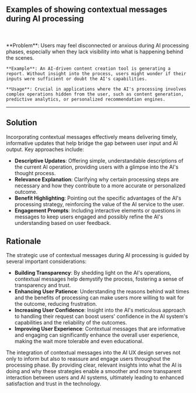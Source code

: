 
## Examples of showing contextual messages during AI processing

<br />
<div className='w-full grid grid-cols-1 md:grid-cols-2 gap-x-4 gap-y-8'>
    <SampleUI
    src={ChatGPT}
    appName= 'ChatGPT'
    desc= "During process of generating text responses, ChatGPT show context message to let users know what happening under the hood. It helps clarify why certain processing steps are necessary and how they contribute to a more accurate or personalized outcome."
    productUrl= 'https://chat.openai.com/'
  />

</div>
<br/>

   <div className="bg-neutral-100 dark:bg-neutral-800 px-16 py-10 border">
    **Problem**: Users may feel disconnected or anxious during AI processing phases, especially when they lack visibility into what is happening behind the scenes.

    **Example**: An AI-driven content creation tool is generating a report. Without insight into the process, users might wonder if their inputs were sufficient or doubt the AI's capabilities.

    **Usage**: Crucial in applications where the AI's processing involves complex operations hidden from the user, such as content generation, predictive analytics, or personalized recommendation engines.

   </div>

---

## Solution

Incorporating contextual messages effectively means delivering timely, informative updates that help bridge the gap between user input and AI output. Key approaches include:

- **Descriptive Updates**: Offering simple, understandable descriptions of the current AI operation, providing users with a glimpse into the AI's thought process.
- **Relevance Explanation**: Clarifying why certain processing steps are necessary and how they contribute to a more accurate or personalized outcome.
- **Benefit Highlighting**: Pointing out the specific advantages of the AI's processing strategy, reinforcing the value of the AI service to the user.
- **Engagement Prompts**: Including interactive elements or questions in messages to keep users engaged and possibly refine the AI's understanding based on user feedback.

## Rationale

The strategic use of contextual messages during AI processing is guided by several important considerations:

- **Building Transparency**: By shedding light on the AI's operations, contextual messages help demystify the process, fostering a sense of transparency and trust.
- **Enhancing User Patience**: Understanding the reasons behind wait times and the benefits of processing can make users more willing to wait for the outcome, reducing frustration.
- **Increasing User Confidence**: Insight into the AI's meticulous approach to handling their request can boost users' confidence in the AI system's capabilities and the reliability of the outcomes.
- **Improving User Experience**: Contextual messages that are informative and engaging can significantly enhance the overall user experience, making the wait more tolerable and even educational.

The integration of contextual messages into the AI UX design serves not only to inform but also to reassure and engage users throughout the processing phase. By providing clear, relevant insights into what the AI is doing and why these strategies enable a smoother and more transparent interaction between users and AI systems, ultimately leading to enhanced satisfaction and trust in the technology.

